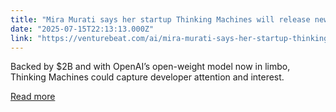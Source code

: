 ```yaml
---
title: "Mira Murati says her startup Thinking Machines will release new product in ‘months’ with ‘significant open source component’"
date: "2025-07-15T22:13:13.000Z"
link: "https://venturebeat.com/ai/mira-murati-says-her-startup-thinking-machines-will-release-new-product-in-months-with-significant-open-source-component/"
---
```


Backed by $2B and with OpenAI’s open-weight model now in limbo, Thinking Machines could capture developer attention and interest.

[Read more](https://venturebeat.com/ai/mira-murati-says-her-startup-thinking-machines-will-release-new-product-in-months-with-significant-open-source-component/)
